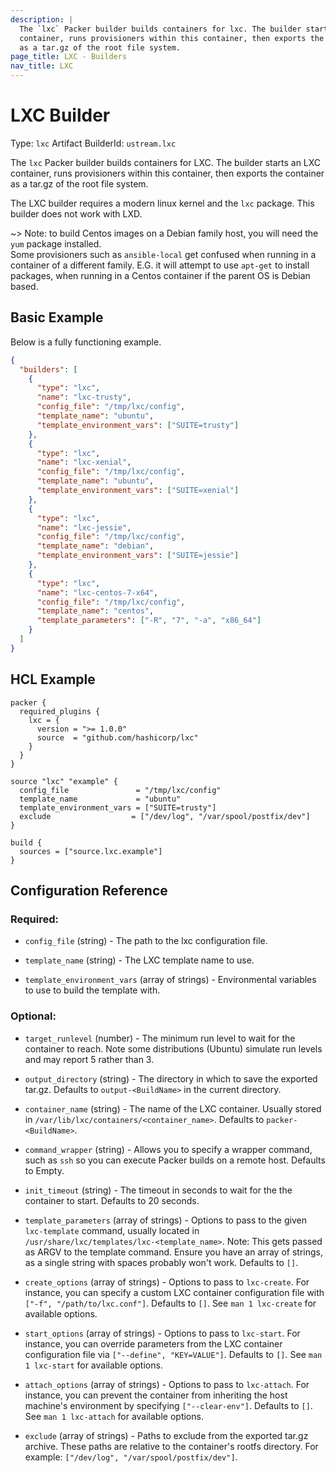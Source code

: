 ```yaml
---
description: |
  The `lxc` Packer builder builds containers for lxc. The builder starts an LXC
  container, runs provisioners within this container, then exports the container
  as a tar.gz of the root file system.
page_title: LXC - Builders
nav_title: LXC
---
```


# LXC Builder

Type: `lxc`
Artifact BuilderId: `ustream.lxc`

The `lxc` Packer builder builds containers for LXC. The builder starts an LXC
container, runs provisioners within this container, then exports the container
as a tar.gz of the root file system.

The LXC builder requires a modern linux kernel and the `lxc` package.
This builder does not work with LXD.

~> Note: to build Centos images on a Debian family host, you will need the
`yum` package installed. <br />Some provisioners such as `ansible-local` get
confused when running in a container of a different family. E.G. it will
attempt to use `apt-get` to install packages, when running in a Centos
container if the parent OS is Debian based.

## Basic Example

Below is a fully functioning example.

```json
{
  "builders": [
    {
      "type": "lxc",
      "name": "lxc-trusty",
      "config_file": "/tmp/lxc/config",
      "template_name": "ubuntu",
      "template_environment_vars": ["SUITE=trusty"]
    },
    {
      "type": "lxc",
      "name": "lxc-xenial",
      "config_file": "/tmp/lxc/config",
      "template_name": "ubuntu",
      "template_environment_vars": ["SUITE=xenial"]
    },
    {
      "type": "lxc",
      "name": "lxc-jessie",
      "config_file": "/tmp/lxc/config",
      "template_name": "debian",
      "template_environment_vars": ["SUITE=jessie"]
    },
    {
      "type": "lxc",
      "name": "lxc-centos-7-x64",
      "config_file": "/tmp/lxc/config",
      "template_name": "centos",
      "template_parameters": ["-R", "7", "-a", "x86_64"]
    }
  ]
}
```

## HCL Example

```hcl
packer {
  required_plugins {
    lxc = {
      version = ">= 1.0.0"
      source  = "github.com/hashicorp/lxc"
    }
  }
}

source "lxc" "example" {
  config_file               = "/tmp/lxc/config"
  template_name             = "ubuntu"
  template_environment_vars = ["SUITE=trusty"]
  exclude                  = ["/dev/log", "/var/spool/postfix/dev"]
}

build {
  sources = ["source.lxc.example"]
}
```

## Configuration Reference

### Required:

- `config_file` (string) - The path to the lxc configuration file.

- `template_name` (string) - The LXC template name to use.

- `template_environment_vars` (array of strings) - Environmental variables to
  use to build the template with.

### Optional:

- `target_runlevel` (number) - The minimum run level to wait for the
  container to reach. Note some distributions (Ubuntu) simulate run levels
  and may report 5 rather than 3.

- `output_directory` (string) - The directory in which to save the exported
  tar.gz. Defaults to `output-<BuildName>` in the current directory.

- `container_name` (string) - The name of the LXC container. Usually stored
  in `/var/lib/lxc/containers/<container_name>`. Defaults to
  `packer-<BuildName>`.

- `command_wrapper` (string) - Allows you to specify a wrapper command, such
  as `ssh` so you can execute Packer builds on a remote host. Defaults to
  Empty.

- `init_timeout` (string) - The timeout in seconds to wait for the the
  container to start. Defaults to 20 seconds.

- `template_parameters` (array of strings) - Options to pass to the given
  `lxc-template` command, usually located in
  `/usr/share/lxc/templates/lxc-<template_name>`. Note: This gets passed as
  ARGV to the template command. Ensure you have an array of strings, as a
  single string with spaces probably won't work. Defaults to `[]`.

- `create_options` (array of strings) - Options to pass to `lxc-create`. For
  instance, you can specify a custom LXC container configuration file with
  `["-f", "/path/to/lxc.conf"]`. Defaults to `[]`. See `man 1 lxc-create` for
  available options.

- `start_options` (array of strings) - Options to pass to `lxc-start`. For
  instance, you can override parameters from the LXC container configuration
  file via `["--define", "KEY=VALUE"]`. Defaults to `[]`. See
  `man 1 lxc-start` for available options.

- `attach_options` (array of strings) - Options to pass to `lxc-attach`. For
  instance, you can prevent the container from inheriting the host machine's
  environment by specifying `["--clear-env"]`. Defaults to `[]`. See
  `man 1 lxc-attach` for available options.

- `exclude` (array of strings) - Paths to exclude from the exported tar.gz archive. These paths are relative to the container's rootfs directory. For example: `["/dev/log", "/var/spool/postfix/dev"]`.

